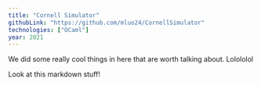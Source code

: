 ```yaml
---
title: "Cornell Simulator"
githubLink: "https://github.com/mluo24/CornellSimulator"
technologies: ["OCaml"]
year: 2021
---
```


We did some really cool things in here that are worth talking about. Lolololol

Look at this markdown stuff!
